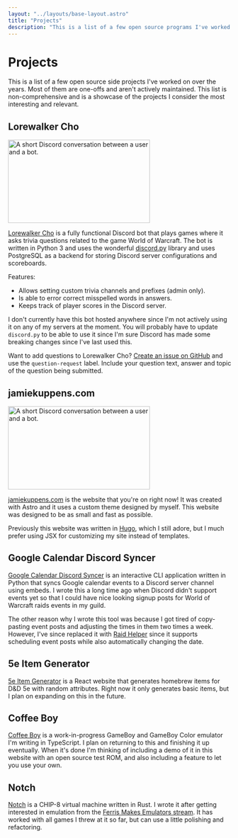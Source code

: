```yaml
---
layout: "../layouts/base-layout.astro"
title: "Projects"
description: "This is a list of a few open source programs I've worked on. Most of them are one-offs and aren't actively maintained."
---
```



# Projects

This is a list of a few open source side projects I've worked on over the years. Most of them are
one-offs and aren't actively maintained. This list is non-comprehensive and is a showcase of the
projects I consider the most interesting and relevant.

## Lorewalker Cho

<Image
  class="w-full max-w-md mx-auto xl:inline-block xl:float-right xl:max-w-xs xl:mb-8 xl:ml-8"
  src="/images/thumbnails/lorewalker-cho-conversation.webp"
  alt="A short Discord conversation between a user and a bot."
  width="320"
  height="188"
/>

[Lorewalker Cho](https://github.com/amdrel/lorewalker-cho) is a fully functional Discord bot that
plays games where it asks trivia questions related to the game World of Warcraft. The bot is written
in Python 3 and uses the wonderful [discord.py](https://discordpy.readthedocs.io/en/latest/) library
and uses PostgreSQL as a backend for storing Discord server configurations and scoreboards.

Features:

- Allows setting custom trivia channels and prefixes (admin only).
- Is able to error correct misspelled words in answers.
- Keeps track of player scores in the Discord server.

I don't currently have this bot hosted anywhere since I'm not actively using it on any of my servers
at the moment. You will probably have to update `discord.py` to be able to use it since I'm sure
Discord has made some breaking changes since I've last used this.

Want to add questions to Lorewalker Cho? [Create an issue on
GitHub](https://github.com/amdrel/lorewalker-cho/issues/new) and use the `question-request` label.
Include your question text, answer and topic of the question being submitted.

## jamiekuppens.com

<Image
  class="w-full max-w-md mx-auto xl:inline-block xl:float-right xl:max-w-xs xl:mb-8 xl:ml-8"
  src="/images/thumbnails/jamiekuppens-com.webp"
  alt="A short Discord conversation between a user and a bot."
  width="320"
  height="188"
/>

[jamiekuppens.com](https://github.com/Amdrel/jamiekuppens.com) is the website that you're on right
now! It was created with Astro and it uses a custom theme designed by myself. This website was
designed to be as small and fast as possible.

Previously this website was written in [Hugo](https://gohugo.io/), which I still adore, but I much
prefer using JSX for customizing my site instead of templates.

## Google Calendar Discord Syncer

[Google Calendar Discord Syncer](https://github.com/Amdrel/gcal-discord-poster) is an interactive
CLI application written in Python that syncs Google calendar events to a Discord server channel
using embeds. I wrote this a long time ago when Discord didn't support events yet so that I could
have nice looking signup posts for World of Warcraft raids events in my guild.

The other reason why I wrote this tool was because I got tired of copy-pasting event posts and
adjusting the times in them two times a week. However, I've since replaced it with [Raid
Helper](https://raid-helper.dev/) since it supports scheduling event posts while also automatically
changing the date.

## 5e Item Generator

[5e Item Generator](https://github.com/Amdrel/5e-item-generator) is a React website that generates
homebrew items for D&D 5e with random attributes. Right now it only generates basic items, but I
plan on expanding on this in the future.

## Coffee Boy

[Coffee Boy](https://github.com/Amdrel/coffee-boy) is a work-in-progress GameBoy and GameBoy Color
emulator I'm writing in TypeScript. I plan on returning to this and finishing it up eventually. When
it's done I'm thinking of including a demo of it in this website with an open source test ROM, and
also including a feature to let you use your own.

## Notch

[Notch](https://github.com/amdrel/notch) is a CHIP-8 virtual machine written in Rust. I wrote it
after getting interested in emulation from the [Ferris Makes Emulators
stream](https://www.twitch.tv/ferrisstreamsstuff). It has worked with all games I threw at it so
far, but can use a little polishing and refactoring.
